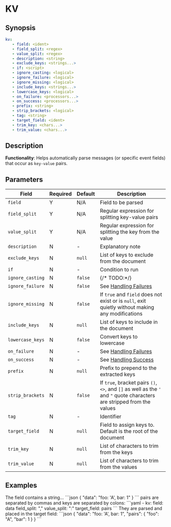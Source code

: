 # KV

## Synopsis

```yaml {2-4}
kv:
   - field: <ident>
   - field_split: <regex>
   - value_split: <regex>
   - description: <string>
   - exclude_keys: <strings...>
   - if: <script>
   - ignore_casting: <logical>
   - ignore_failure: <logical>
   - ignore_missing: <logical>
   - include_keys: <strings...>
   - lowercase_keys: <logical>
   - on_failure: <processors...>
   - on_success: <processors...>
   - prefix: <string>
   - strip_brackets: <logical>
   - tag: <string>
   - target_field: <ident>
   - trim_key: <chars...>
   - trim_value: <chars...>
```

## Description

**Functionality**: Helps automatically parse messages (or specific event fields) that occur as `key-value` pairs.

## Parameters

|Field|Required|Default|Description|
|---|---|---|---|
|`field`|Y|N/A|Field to be parsed|
|`field_split`|Y|N/A|Regular expression for splitting key-value pairs|
|`value_split`|Y|N/A|Regular expression for splitting the key from the value|
|`description`|N|-|Explanatory note|
|`exclude_keys`|N|`null`|List of keys to exclude from the document|
|`if`|N|-|Condition to run|
|`ignore_casting`|N|`false`| {/* TODO:*/} |
|`ignore_failure`|N|`false`|See [Handling Failures](../handling-failures.mdx)|
|`ignore_missing`|N|`false`|If `true` and `field` does not exist or is `null`, exit quietly without making any modifications|
|`include_keys`|N|`null`|List of keys to include in the document|
|`lowercase_keys`|N|`false`|Convert keys to lowercase|
|`on_failure`|N|-|See [Handling Failures](../handling-failures.mdx)|
|`on_success`|N|-|See [Handling Success](../handling-success.mdx)|
|`prefix`|N|`null`|Prefix to prepend to the extracted keys|
|`strip_brackets`|N|`false`|If `true`, bracket pairs `()`, `<>`, and `[]` as well as the `'` and `"` quote characters are stripped from the values|
|`tag`|N|-|Identifier|
|`target_field`|N|`null`|Field to assign keys to. Default is the root of the document|
|`trim_key`|N|`null`|List of characters to trim from the keys|
|`trim_value`|N|`null`|List of characters to trim from the values|

## Examples

<ExampleTable>
   <Description>
      The field contains a string...
   </Description>
   <SampleCode>
      ```json
      {
         "data": "foo: 'A', bar: 1"
      }
      ```
   </SampleCode>
   <Description>
      pairs are separated by commas and keys are separated by colons:
   </Description>
   <SampleCode>
      ```yaml
      - kv:
         field: data
         field_split: ","
         value_split: ":"
         target_field: pairs
      ```
   </SampleCode>
   <Description>
      They are parsed and placed in the target field:
   </Description>
   <SampleCode>
      ```json
      {
         "data": "foo: 'A', bar: 1",
         "pairs": {
            "foo": "A",
            "bar": 1
         }
      }
      ```
   </SampleCode>
</ExampleTable>
